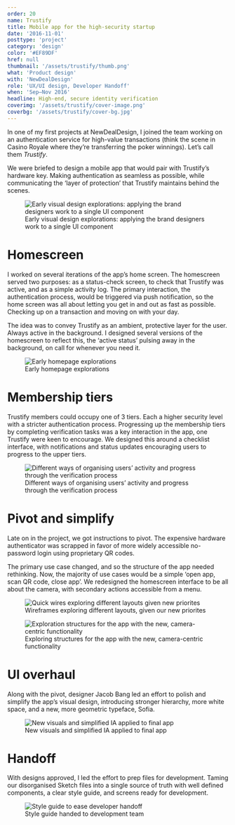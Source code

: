 ```yaml
---
order: 20
name: Trustify
title: Mobile app for the high-security startup
date: '2016-11-01'
posttype: 'project'
category: 'design'
color: '#EF89DF'
href: null
thumbnail: '/assets/trustify/thumb.png'
what: 'Product design'
with: 'NewDealDesign'
role: 'UX/UI design, Developer Handoff'
when: 'Sep–Nov 2016'
headline: High-end, secure identity verification
coverimg: '/assets/trustify/cover-image.png'
coverbg: '/assets/trustify/cover-bg.jpg'
---
```


In one of my first projects at NewDealDesign, I joined the team working on an authentication service for high-value transactions (think the scene in Casino Royale where they’re transferring the poker winnings). Let’s call them _Trustify_.

We were briefed to design a mobile app that would pair with Trustify’s hardware key. Making authentication as seamless as possible, while communicating the ‘layer of protection’ that Trustify maintains behind the scenes.

<figure>
  <img src="/assets/trustify/trustify-casestudy-01.png" title="Early visual design explorations: applying the brand designers work to a single UI component"/>
  <figcaption>Early visual design explorations: applying the brand designers work to a single UI component</figcaption>
</figure>

# Homescreen

I worked on several iterations of the app’s home screen. The homescreen served two purposes: as a status-check screen, to check that Trustify was active, and as a simple activity log. The primary interaction, the authentication process, would be triggered via push notification, so the home screen was all about letting you get in and out as fast as possible. Checking up on a transaction and moving on with your day.

The idea was to convey Trustify as an ambient, protective layer for the user. Always active in the background. I designed several versions of the homescreen to reflect this, the ‘active status’ pulsing away in the background, on call for whenever you need it.

<figure>
<img src="/assets/trustify/trustify-casestudy-02.png" title="Early homepage explorations" />
<figcaption>Early homepage explorations</figcaption>
</figure>

# Membership tiers

Trustify members could occupy one of 3 tiers. Each a higher security level with a stricter authentication process. Progressing up the membership tiers by completing verification tasks was a key interaction in the app, one Trustify were keen to encourage. We designed this around a checklist interface, with notifications and status updates encouraging users to progress to the upper tiers.

<figure>
<img src="/assets/trustify/trustify-casestudy-03.png" title="Different ways of organising users’ activity and progress through the verification process" />
<figcaption>Different ways of organising users’ activity and progress through the verification process</figcaption>
</figure>

# Pivot and simplify

Late on in the project, we got instructions to pivot. The expensive hardware authenticator was scrapped in favor of more widely accessible no-password login using proprietary QR codes.

The primary use case changed, and so the structure of the app needed rethinking. Now, the majority of use cases would be a simple ‘open app, scan QR code, close app’. We redesigned the homescreen interface to be all about the camera, with secondary actions accessible from a menu.

<figure>
<img src="/assets/trustify/trustify-casestudy-04.png" title="Quick wires exploring different layouts given new priorites" />
<figcaption>Wireframes exploring different layouts, given our new priorites</figcaption>
</figure>

<figure>
<img src="/assets/trustify/trustify-casestudy-05.png" title="Exploration structures for the app with the new, camera-centric functionality"/>
<figcaption>Exploring structures for the app with the new, camera-centric functionality</figcaption>
</figure>

# UI overhaul

Along with the pivot, designer Jacob Bang led an effort to polish and simplify the app’s visual design, introducing stronger hierarchy, more white space, and a new, more geometric typeface, Sofia.

<figure>
<img src="/assets/trustify/trustify-casestudy-06.png" title="New visuals and simplified IA applied to final app" />
<figcaption>New visuals and simplified IA applied to final app</figcaption>
</figure>

# Handoff

With designs approved, I led the effort to prep files for development. Taming our disorganised Sketch files into a single source of truth with well defined components, a clear style guide, and screens ready for development.

<figure>
<img src="/assets/trustify/trustify-style-guide.png" title="Style guide to ease developer handoff" />
<figcaption>Style guide handed to development team</figcaption>
</figure>
